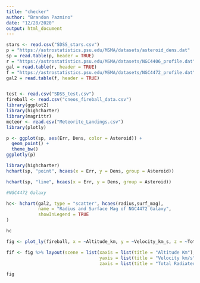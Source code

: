 ```yaml
---
title: "checker"
author: "Brandon Pazmino"
date: "12/28/2020"
output: html_document
---
```


```r
stars <- read.csv("SDSS_stars.csv")
p = "https://astrostatistics.psu.edu/MSMA/datasets/asteroid_dens.dat"
sp = read.table(p, header = TRUE)
r = "https://astrostatistics.psu.edu/MSMA/datasets/NGC4406_profile.dat"
gal = read.table(r, header = TRUE) 
f = "https://astrostatistics.psu.edu/MSMA/datasets/NGC4472_profile.dat"
gal2 = read.table(f, header = TRUE) 


test <- read.csv("SDSS_test.csv")
fireball <- read.csv("cneos_fireball_data.csv")
library(ggplot2)
library(highcharter)
library(magrittr)
meteor <- read.csv("Meteorite_Landings.csv")
library(plotly)
```

```r

p <- ggplot(sp, aes(Err, Dens, color = Asteroid)) + 
  geom_point() + 
  theme_bw()
ggplotly(p)
```

```r
library(highcharter)
hchart(sp, "point", hcaes(x = Err, y = Dens, group = Asteroid))

```
```r
hchart(sp, "line", hcaes(x = Err, y = Dens, group = Asteroid))

```
```r
#NGC4472 Galaxy 

hc<- hchart(gal2, type = "scatter", hcaes(radius,surf_mag),
            name = "Radius and Surface Mag of NGC4472 Galaxy",
            showInLegend = TRUE
)

hc

```
```r


fig <- plot_ly(fireball, x = ~Altitude_km, y = ~Velocity_km_s, z = ~Total_Radiated_Energy, marker = list(color = "blue"), showscale = TRUE )

fif <- fig %>% layout(scene = list(xaxis = list(title = "Altitude Km"),
                                   yaxis = list(title = "Velocity km/s"),
                                   zaxis = list(title = "Total Radiated Energy (J)")))

fig
```


```r


```

